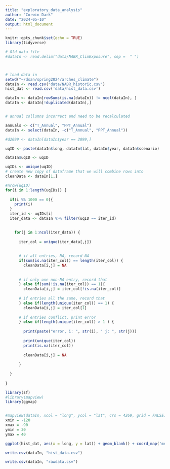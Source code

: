 ```yaml
---
title: "exploratory_data_analysis"
author: "Corwin Dark"
date: "2024-05-10"
output: html_document
---
```


```r
knitr::opts_chunk$set(echo = TRUE)
library(tidyverse)
```



```r

# Old data file
#dataIn <- read.delim("data/NABR_ClimExposure", sep =  " ")



# load data in
setwd("~/dsan/spring2024/arches_climate")
dataIn <- read.csv("data/NABR_historic.csv")
hist_dat <- read.csv('data/hist_data.csv')

dataIn <- dataIn[rowSums(is.na(dataIn)) != ncol(dataIn), ]
dataIn <- dataIn[!duplicated(dataIn),]


# annual collumns incorrect and need to be recalculated

```

```r

annuals <- c("T_Annual", "PPT_Annual")
dataIn <- select(dataIn, -c("T_Annual", "PPT_Annual"))


```

```r

#d2099 <- dataIn[dataIn$year == 2099,]


```


```r

uqID <- paste(dataIn$long, dataIn$lat, dataIn$year, dataIn$scenario)


```


```r

dataIn$uqID <- uqID
```

```r

uqIDs <- unique(uqID)
# create new copy of dataframe that we will combine rows into
cleanData <- dataIn[1,]

#nrow(uqID)
for(i in 1:length(uqIDs)) {
  
  if(i %% 1000 == 0){
    print(i)
  }
  iter_id <- uqIDs[i]
  iter_data <- dataIn %>% filter(uqID == iter_id)

  
    for(j in 1:ncol(iter_data)) {
      
      iter_col = unique(iter_data[,j])
      
      
      # if all entries, NA, record NA
      if(sum(is.na(iter_col)) == length(iter_col)) {
        cleanData[i,j] = NA 
        
        
      # if only one non-NA entry, record that  
      } else if(sum(!is.na(iter_col)) == 1){
        cleanData[i,j] = iter_col[!is.na(iter_col)]
      
      # if entries all the same, record that
      } else if(length(unique(iter_col)) == 1) {
        cleanData[i,j] = iter_col[1]
      
      # if entries conflict, print error
      } else if(length(unique(iter_col)) > 1 ) {
        
        print(paste("error, i: ", str(i), " j: ", str(j)))
        
        print(unique(iter_col))
        print(is.na(iter_col))
        
        cleanData[i,j] = NA
      
      }
    
  }
    
}


```


```r
library(sf)
#library(mapview)
library(ggmap)


#mapview(dataIn, xcol = "long", ycol = "lat", crs = 4269, grid = FALSE)
xmin = -120
xmax = -90
ymin = 30
ymax = 40

ggplot(hist_dat, aes(x = long, y = lat)) + geom_blank() + coord_map('mercator') + annotation_raster(ggmap, xmin, xmax, ymin, ymax)

```

```r

write.csv(dataIn, "hist_data.csv")

```

```r

write.csv(dataIn, "rawdata.csv")

```
